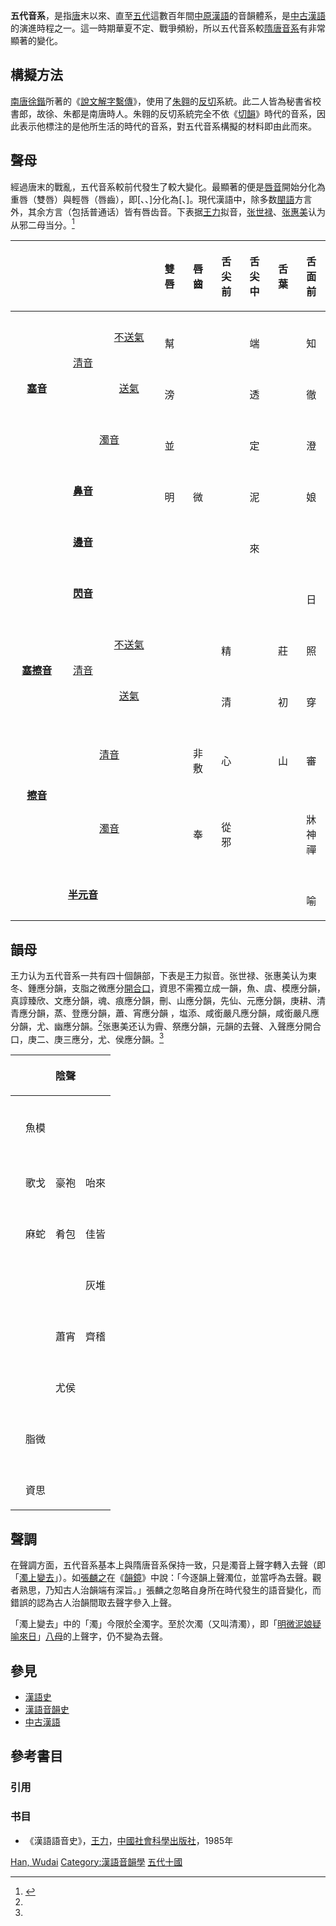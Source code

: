 {{音韻學}}
'''五代音系'''，是指[[唐朝|唐]]末以來、直至[[五代|五代]]這數百年間[[中原|中原]][[漢語|漢語]]的音韻體系，是[[中古漢語|中古漢語]]的演進時程之一。這一時期華夏不定、戰爭頻紛，所以五代音系較[[隋唐音系|隋唐音系]]有非常顯著的變化。

==構擬方法==
[[南唐|南唐]][[徐鍇|徐鍇]]所著的《[[說文解字繫傳|說文解字繫傳]]》，使用了[[朱翱|朱翱]]的[[反切|反切]]系統。此二人皆為秘書省校書郎，故徐、朱都是南唐時人。朱翱的反切系統完全不依《[[切韻|切韻]]》時代的音系，因此表示他標注的是他所生活的時代的音系，對五代音系構擬的材料即由此而來。

==聲母==
經過唐末的戰亂，五代音系較前代發生了較大變化。最顯著的便是[[唇音|唇音]]開始分化為重唇（雙唇）與輕唇（唇齒），即[{{IPA|p}}、{{IPA|pʰ}}、{{IPA|b}}]分化為[{{IPA|f}}、{{IPA|v}}]。現代漢語中，除多数[[閩語|閩語]]方言外，其余方言（包括普通话）皆有唇齿音。下表据[[王力_(語言學家)|王力]]拟音，[[张世禄|张世禄]]、[[张惠美|张惠美]]认为从邪二母当分。<ref name="(中國文學)2012">{{cite book|author=張慧美 (中國文學)|title=朱翱反切新考|url=http://books.google.com/books?id=_O6_lwEACAAJ|year=2012|publisher=花木蘭文化|isbn=978-986-254-874-5}}</ref>

{| class="wikitable" border="1" cellpadding="5" cellspacing="0" align="center" style="width:80%" 
|-
! colspan=3 align="center" |
! style="width:9%" align="center" |'''雙唇'''
! style="width:9%" align="center" |'''唇齒'''
! style="width:9%" align="center" |'''舌尖前'''
! style="width:9%" align="center" |'''舌尖中'''
! style="width:9%" align="center" |'''舌葉'''
! style="width:9%" align="center" |'''舌面前'''
! style="width:9%" align="center" |'''舌根'''
! style="width:9%" align="center" |'''喉'''
|-
| rowspan=3 align="center" | '''[[塞音|塞音]]'''
| rowspan=2 align="center" | [[清濁音|清音]]
| align="center" | [[送氣|不送氣]]
| align="center" |{{IPA|p}}<br>幫
|
|
| align="center" |{{IPA|t}}<br>端
|
| align="center" |{{IPA|ȶ}}<br>知
| align="center" |{{IPA|k}}<br>見
| align="center" |{{IPA|ʔ}}<br>影
|-
| align="center" | [[送氣|送氣]]
| align="center" |{{IPA|pʰ}}<br>滂
|
| 
| align="center" |{{IPA|tʰ}}<br>透
|
| align="center" |{{IPA|ȶʰ}}<br>徹
| align="center" |{{IPA|kʰ}}<br>溪
|
|-
| colspan=2 align="center" | [[清濁音|濁音]]
| align="center" |{{IPA|b}}<br>並
|
| 
| align="center" |{{IPA|d}}<br>定
|
| align="center" |{{IPA|ȡ}}<br>澄
| align="center" |{{IPA|g}}<br>群
|
|-
| colspan=3 align="center" | '''[[鼻音_(辅音)|鼻音]]'''
| align="center" |{{IPA|m}}<br>明
| align="center" |{{IPA|ɱ}}<br>微
|
| align="center" |{{IPA|n}}<br>泥
|
| align="center" |{{IPA|ȵ}}<br>娘
| align="center" |{{IPA|ŋ}}<br>疑
|
|-
| colspan=3 align="center" | '''[[邊音|邊音]]'''
|
|
|
| align="center" |{{IPA|l}}<br>來
|
|
| 
|
|-
| colspan=3 align="center" | '''[[閃音|閃音]]'''
|
|
|
|
|
| align="center" |{{IPA|r}}<br>日
| 
|
|-
| rowspan=2 align="center" | '''[[塞擦音|塞擦音]]'''
| rowspan=2 align="center" | [[清濁音|清音]]
| align="center" | [[送氣|不送氣]]
|
|
| align="center" |{{IPA|ʦ}}<br>精
| 
| align="center" |{{IPA|ʧ}}<br>莊
| align="center" |{{IPA|ʨ}}<br>照
|
|
|-
| align="center" | [[送氣|送氣]]
|
|
| align="center" |{{IPA|ʦʰ}}<br>清
| 
| align="center" |{{IPA|ʧʰ}}<br>初
| align="center" |{{IPA|ʨʰ}}<br>穿
|
|
|-
| rowspan=2 align="center" | '''[[擦音|擦音]]'''
| colspan=2 align="center" | [[清濁音|清音]]
|
| align="center" |{{IPA|f}}<br>非敷
| align="center" |{{IPA|s}}<br>心 
| 
| align="center" |{{IPA|ʃ}}<br>山
| align="center" |{{IPA|ɕ}}<br>審
|
| align="center" |{{IPA|h}}<br>曉
|-
| colspan=2 align="center" | [[清濁音|濁音]]
|
| align="center" |{{IPA|v}}<br>奉
| align="center" |{{IPA|z}}<br>從邪
| 
|
| align="center" |{{IPA|ʑ}}<br>牀神禪
|
| align="center" |{{IPA|ɦ}}<br>匣
|-
| colspan=3 align="center" | '''[[半元音|半元音]]'''
|
|
|
|
|
| align="center" |{{IPA|j}}<br>喻
|
|
|}

==韻母==
王力认为五代音系一共有四十個韻部，下表是王力拟音。张世禄、张惠美认为東冬、鍾應分韻，支脂之微應分[[開合口|開合口]]，資思不需獨立成一韻，魚、虞、模應分韻，真諄臻欣、文應分韻，魂、痕應分韻，刪、山應分韻，先仙、元應分韻，庚耕、清青應分韻，蒸、登應分韻，蕭、宵應分韻 ，塩添、咸銜嚴凡應分韻，咸銜嚴凡應分韻，尤、幽應分韻。<ref name="(中國文學)2012"></ref>张惠美还认为霽、祭應分韻，元韻的去聲、入聲應分開合口，庚二、庚三應分，尤、侯應分韻。<ref name="(中國文學)2012"></ref>


{| class="wikitable" border="1" cellpadding="5" cellspacing="0" align="center" style="width:80%" 
|-
!
! colspan=3 align="center" |'''陰聲'''
! colspan=3 align="center" |'''入聲'''
! colspan=3 align="center" |'''陽聲'''
|-
| align="center"|{{IPA|u}}
| align="center"|{{IPA|u}}<br>魚模
|
|
| align="center"|{{IPA|uk}}<br>屋燭
|
|
| align="center"|{{IPA|uŋ}}<br>東鐘
|
|
|-
| align="center"|{{IPA|ɔ}}
|
|
|
| align="center"|{{IPA|ɔk}}<br>覺卓
|
|
| align="center"|{{IPA|ɔŋ}}<br>江窗
|
|
|-
| align="center"|{{IPA|ɑ}}
| align="center"|{{IPA|ɑ}}<br>歌戈
| align="center"|{{IPA|ɑu}}<br>豪袍
| align="center"|{{IPA|ɑi}}<br>咍來
|
| align="center"|{{IPA|ɑt}}<br>曷末
| align="center"|{{IPA|ɑp}}<br>合盍
|
| align="center"|{{IPA|ɑn}}<br>寒桓
| align="center"|{{IPA|ɑm}}<br>覃談
|-
| align="center"|{{IPA|a}}
| align="center"|{{IPA|a}}<br>麻蛇
| align="center"|{{IPA|au}}<br>肴包
| align="center"|{{IPA|ai}}<br>佳皆
| align="center"|{{IPA|ak}}<br>藥鐸
| align="center"|{{IPA|at}}<br>黠鎋
| align="center"|{{IPA|ap}}<br>洽狎
| align="center"|{{IPA|aŋ}}<br>陽唐
| align="center"|{{IPA|an}}<br>刪山
| align="center"|{{IPA|am}}<br>咸銜
|-
| align="center"|{{IPA|ɐ}}
|
|
| align="center"|{{IPA|ɐi}}<br>灰堆
|
| align="center"|{{IPA|ɐt}}<br>沒骨
|
| align="center"|{{IPA|ɐŋ}}<br>庚青
| align="center"|{{IPA|ɐn}}<br>魂痕
|
|-
| align="center"|{{IPA|æ}}
|
| align="center"|{{IPA|æu}}<br>蕭宵
| align="center"|{{IPA|æi}}<br>齊稽
|
| align="center"|{{IPA|æt}}<br>月薛
| align="center"|{{IPA|æp}}<br>業葉
|
| align="center"|{{IPA|æn}}<br>元仙
| align="center"|{{IPA|æm}}<br>嚴鹽
|-
| align="center"|{{IPA|ə}}
|
| align="center"|{{IPA|əu}}<br>尤侯
|
| align="center"|{{IPA|ək}}<br>職陌
| align="center"|{{IPA|ət}}<br>質物
|
| align="center"|{{IPA|əŋ}}<br>蒸登
| align="center"|{{IPA|ən}}<br>真文
|
|-
| align="center"|{{IPA|i}}
| align="center"|{{IPA|i}}<br>脂微
|
|
|
|
| align="center"|{{IPA|ip}}<br>緝立
|
|
| align="center"|{{IPA|im}}<br>侵林
|-
| align="center"|{{IPA|i}}
| align="center"|{{IPA|ʅ}}<br>資思
|
|
|
|
|
|
|
|
|}

==聲調==
在聲調方面，五代音系基本上與隋唐音系保持一致，只是濁音上聲字轉入去聲（即「[[濁上變去|濁上變去]]」）。如[[張麟之|張麟之]]在《[[韻鏡|韻鏡]]》中說：「今逐韻上聲濁位，並當呼為去聲。觀者熟思，乃知古人治韻端有深旨。」張麟之忽略自身所在時代發生的語音變化，而錯誤的認為古人治韻間取去聲字參入上聲。

「濁上變去」中的「濁」今限於全濁字。至於次濁（又叫清濁），即「[[明母|明]][[微母|微]][[泥母|泥]][[娘母|娘]][[疑母|疑]][[喻母|喻]][[來母|來]][[日母|日]]」[[中古漢語聲母|八母]]的上聲字，仍不變為去聲。

==參見==
*[[漢語史|漢語史]]
*[[漢語音韻史|漢語音韻史]]
*[[中古漢語|中古漢語]]

==參考書目==
===引用===
{{reflist}}
===书目===
{{refbegin}}
*《漢語語音史》，[[王力_(語言學家)|王力]]，[[中國社會科學出版社|中國社會科學出版社]]，1985年
{{refend}}

{{漢語音韻學}}
{{汉语}}
{{Language phonologies}}

[[Category:各語言音系|Han, Wudai]]
[[Category:漢語音韻學|Category:漢語音韻學]]
[[Category:五代十國|]]